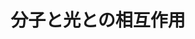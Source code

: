 ﻿---
title: "分子と光との相互作用"
category: "理学院"
vol: "20"
interviewee: "市村 禎二郎 "
url: ""
tags: []
pdf: "20-5.pdf"
career: ""
preface: "光化学は原子や分子と光との相互作用を研究する学問である。原子や分子の構造の解明には、19世紀から20世紀にかけて確立した量子力学とともに光化学も大きな役割を果たしてきた。では、光と原子や分子が相互作用をするとどのようなことが起こるのだろうか。今回、光化学研究をしている一村を訪ね、お話をうかがうことにした。"
---
